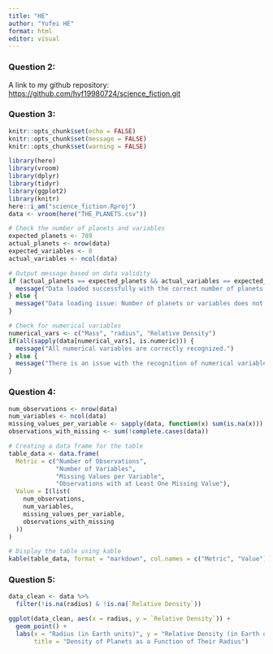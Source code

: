 ```yaml
---
title: "HE"
author: "Yufei HE"
format: html
editor: visual
---
```


### Question 2:

A link to my github repository: <https://github.com/hyf19980724/science_fiction.git>

### Question 3:

```r
knitr::opts_chunk$set(echo = FALSE)
knitr::opts_chunk$set(message = FALSE)
knitr::opts_chunk$set(warning = FALSE)
```

```r
library(here)
library(vroom)
library(dplyr)
library(tidyr)
library(ggplot2)
library(knitr)
here::i_am("science_fiction.Rproj")
data <- vroom(here("THE_PLANETS.csv"))
```

```r

# Check the number of planets and variables
expected_planets <- 789
actual_planets <- nrow(data)
expected_variables <- 8
actual_variables <- ncol(data)

# Output message based on data validity
if (actual_planets == expected_planets && actual_variables == expected_variables) {
  message("Data loaded successfully with the correct number of planets and variables.")
} else {
  message("Data loading issue: Number of planets or variables does not match expectations.")
}

# Check for numerical variables
numerical_vars <- c("Mass", "radius", "Relative Density")
if(all(sapply(data[numerical_vars], is.numeric))) {
  message("All numerical variables are correctly recognized.")
} else {
  message("There is an issue with the recognition of numerical variables.")
}

```

### Question 4:

```r
num_observations <- nrow(data)
num_variables <- ncol(data)
missing_values_per_variable <- sapply(data, function(x) sum(is.na(x)))
observations_with_missing <- sum(!complete.cases(data))

# Creating a data frame for the table
table_data <- data.frame(
  Metric = c("Number of Observations", 
             "Number of Variables", 
             "Missing Values per Variable", 
             "Observations with at Least One Missing Value"),
  Value = I(list(
    num_observations, 
    num_variables, 
    missing_values_per_variable, 
    observations_with_missing
  ))
)

# Display the table using kable
kable(table_data, format = "markdown", col.names = c("Metric", "Value"))
```

### Question 5:

```r
data_clean <- data %>% 
  filter(!is.na(radius) & !is.na(`Relative Density`))
```

```r
ggplot(data_clean, aes(x = radius, y = `Relative Density`)) +
  geom_point() +
  labs(x = "Radius (in Earth units)", y = "Relative Density (in Earth units)", 
       title = "Density of Planets as a Function of Their Radius")
```
